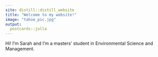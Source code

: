 ```yaml
---
site: distill::distill_website
title: "Welcome to my website!"
image: "tahoe_pic.jpg"
output:
  postcards::jolla
---
```


Hi! I'm Sarah and I'm a masters' student in Environmental Science and Management. 
